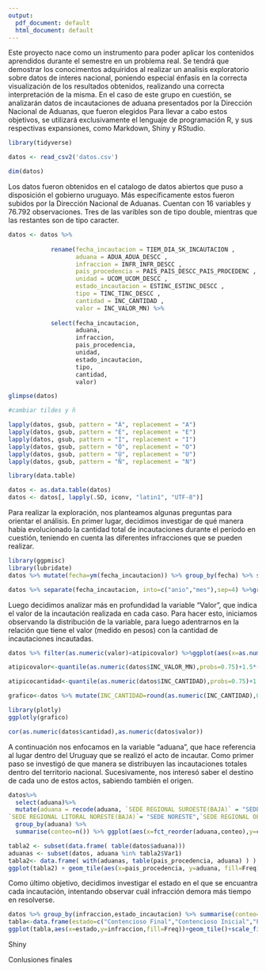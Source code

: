```yaml
---
output:
  pdf_document: default
  html_document: default
---
```


Este proyecto nace como un instrumento para poder aplicar los contenidos aprendidos durante el semestre en un problema real. Se tendrá que demostrar los conocimentos adquiridos al realizar un analisis exploratorio sobre datos de interes nacional, poniendo especial énfasis en la correcta visualización de los resultados obtenidos, realizando una correcta interpretación de la misma. 
En el caso de este grupo en cuestión, se analizarán datos de incautaciones de aduana presentados por la Dirección Nacional de Aduanas, que fueron elegidos  Para llevar a cabo estos objetivos, se utilizará exclusivamente el lenguaje de programación R, y sus respectivas expansiones, como Markdown, Shiny y RStudio.


```r

library(tidyverse)

datos <- read_csv2('datos.csv')

dim(datos)

```

Los datos  fueron obtenidos en el catalogo de datos abiertos que puso a disposición el gobierno uruguayo. Más específicamente estos fueron subidos por la Dirección Nacional de Aduanas. Cuentan con 16 variables y 76.792 observaciones. Tres de las varibles son de tipo double, mientras que las restantes son de tipo caracter. 

```r

datos <- datos %>%
  
            rename(fecha_incautacion = TIEM_DIA_SK_INCAUTACION ,
                   aduana = ADUA_ADUA_DESCC , 
                   infraccion = INFR_INFR_DESCC ,
                   pais_procedencia = PAIS_PAIS_DESCC_PAIS_PROCEDENC ,
                   unidad = UCOM_UCOM_DESCC ,
                   estado_incautacion = ESTINC_ESTINC_DESCC ,
                   tipo = TINC_TINC_DESCC ,
                   cantidad = INC_CANTIDAD ,
                   valor = INC_VALOR_MN) %>%
  
            select(fecha_incautacion,
                   aduana,
                   infraccion,
                   pais_procedencia,
                   unidad,
                   estado_incautacion,
                   tipo,
                   cantidad,
                   valor) 

glimpse(datos)

```

```r

#cambiar tildes y ñ

lapply(datos, gsub, pattern = "Á", replacement = "A")
lapply(datos, gsub, pattern = "É", replacement = "E")
lapply(datos, gsub, pattern = "Í", replacement = "I")
lapply(datos, gsub, pattern = "Ó", replacement = "O")
lapply(datos, gsub, pattern = "Ú", replacement = "U")
lapply(datos, gsub, pattern = "Ñ", replacement = "N")

library(data.table)

datos <- as.data.table(datos)
datos <- datos[, lapply(.SD, iconv, "latin1", "UTF-8")]

```

Para realizar la exploración, nos planteamos algunas preguntas para orientar el análisis. En primer lugar, decidimos investigar de qué manera había evolucionado la cantidad total de incautaciones durante el período en cuestión, teniendo en cuenta las diferentes infracciones que se pueden realizar.

```r
library(ggpmisc)
library(lubridate)
datos %>% mutate(fecha=ym(fecha_incautacion)) %>% group_by(fecha) %>% summarise(conteo=n()) %>% ggplot(aes(x=fecha,y=conteo))+geom_line()+stat_peaks()+stat_peaks(geom="text",color="black",vjust=-0.3)+labs(x="Fecha de la incautación",y="Cantidad de incautaciones")
```
```r
datos %>% separate(fecha_incautacion, into=c("anio","mes"),sep=4) %>%group_by(infraccion,anio) %>% summarise(conteo=n()) %>% ggplot(aes(x=anio,y=conteo))+geom_col()+facet_wrap(~infraccion,scales="free")+labs(x="Año",y="Cantidad")
```

Luego decidimos analizar más en profundidad la variable "Valor", que indica el valor de la incautación realizada en cada caso. Para hacer esto, iniciamos observando la distribución de la variable, para luego adentrarnos en la relación que tiene el valor (medido en pesos) con la cantidad de incautaciones incautadas.

```r
datos %>% filter(as.numeric(valor)<atipicovalor) %>%ggplot(aes(x=as.numeric(valor)))+geom_histogram(bins=30)+labs(x="Valor en U$",y="Cantidad de incautaciones")
```

```r
atipicovalor<-quantile(as.numeric(datos$INC_VALOR_MN),probs=0.75)+1.5*(quantile(as.numeric(datos$INC_VALOR_MN),probs=0.75)-quantile(as.numeric(datos$INC_VALOR_MN),probs=0.25))

atipicocantidad<-quantile(as.numeric(datos$INC_CANTIDAD),probs=0.75)+1.5*(quantile(as.numeric(datos$INC_CANTIDAD),probs=0.75)-quantile(as.numeric(datos$INC_CANTIDAD),probs=0.25))

grafico<-datos %>% mutate(INC_CANTIDAD=round(as.numeric(INC_CANTIDAD),0),INC_VALOR_MN=round(as.numeric(INC_VALOR_MN),0))%>% filter(INC_VALOR_MN<atipicovalor)%>% filter(INC_CANTIDAD<atipicocantidad)%>% ggplot(aes(x=INC_VALOR_MN,y=INC_CANTIDAD))+geom_hex()

library(plotly)
ggplotly(grafico)
```
```r
cor(as.numeric(datos$cantidad),as.numeric(datos$valor))
```

A continuación nos enfocamos en la variable "aduana", que hace referencia al lugar dentro del Uruguay que se realizó el acto de incautar. Como primer paso se investigó de que manera se distribuyen las incautaciones totales dentro del territorio nacional. Sucesivamente, nos interesó saber el destino de cada uno de estos actos, sabiendo también el origen.

```r
datos%>%
  select(aduana)%>%
  mutate(aduana = recode(aduana, `SEDE REGIONAL SUROESTE(BAJA)` = "SEDE SUDOESTE",
`SEDE REGIONAL LITORAL NORESTE(BAJA)`= "SEDE NORESTE",`SEDE REGIONAL OESTE(ANTES NOROESTE)` = "SEDE OESTE")) %>%
  group_by(aduana) %>%
  summarise(conteo=n()) %>% ggplot(aes(x=fct_reorder(aduana,conteo),y=conteo))+geom_col()+theme(axis.text.x = element_text(angle = 90, vjust=0.5, size = 8))+labs(y='Cantidad de incautaciones',x='Aduana')
```
```r
tabla2 <- subset(data.frame( table(datos$aduana)))
aduanas <- subset(datos, aduana %in% tabla2$Var1)
tabla2<- data.frame( with(aduanas, table(pais_procedencia, aduana) ) )
ggplot(tabla2) + geom_tile(aes(x=pais_procedencia, y=aduana, fill=Freq))+ theme(axis.text.x = element_text(angle = 90, vjust=0.5, size = 8))+scale_fill_gradient(low="white",high="black")+labs(x="Pais de procedencia",y="Aduana")
```

Como último objetivo, decidimos investigar el estado en el que se encuantra cada incautación, intentando observar cuál infracción demora más tiempo en resolverse.
```r
datos %>% group_by(infraccion,estado_incautacion) %>% summarise(conteo=n())
tabla<-data.frame(estado=c("Contencioso Final","Contencioso Inicial","Falsificacion","Ingresado","Valorador","Contencioso Final","Contencioso Inicial","Falsificacion","Ingresado","Valorador","Contencioso Final","Contencioso Inicial","Falsificacion","Ingresado","Valorador","Contencioso Final","Contencioso Inicial","Falsificacion","Ingresado","Valorador"),infraccion=c("Abandono","Abandono","Abandono","Abandono","Abandono","Contrabando","Contrabando","Contrabando","Contrabando","Contrabando","Falsificacion","Falsificacion","Falsificacion","Falsificacion","Falsificacion","Receptacion","Receptacion","Receptacion","Receptacion","Receptacion"),Freq=c(17362,399,365,438,2,54169,2090,1004,416,314,101,0,3,0,0,129,0,0,0,0))
ggplot(tabla,aes(x=estado,y=infraccion,fill=Freq))+geom_tile()+scale_fill_gradient(low="grey",high="blue")+geom_text(aes(label=Freq))
```

Shiny


Conlusiones finales